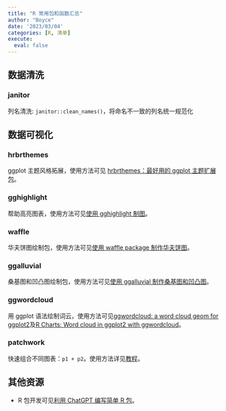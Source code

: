 ```yaml
---
title: "R 常用包和函数汇总"
author: "Boyce"
date: '2023/03/04'
categories: [R, 清单]
execute: 
  eval: false
---
```


## 数据清洗

### janitor

列名清洗: `janitor::clean_names()`，将命名不一致的列名统一规范化

## 数据可视化

### hrbrthemes

ggplot 主题风格拓展，使用方法可见 [hrbrthemes：最好用的 ggplot 主题扩展包](https://whuhzx.github.io/QuartoBlog/posts/hrbrthemes%EF%BC%9A%E6%9C%80%E5%A5%BD%E7%94%A8%E7%9A%84ggplot%E4%B8%BB%E9%A2%98%E6%89%A9%E5%B1%95%E5%8C%85/)。

### gghighlight

帮助高亮图表，使用方法可见[使用 gghighlight 制图](https://whuhzx.github.io/QuartoBlog/posts/%E4%BD%BF%E7%94%A8%20gghighlight%20%E5%88%B6%E5%9B%BE/)。

### waffle

华夫饼图绘制包，使用方法可见[使用 waffle package 制作华夫饼图](https://whuhzx.github.io/QuartoBlog/posts/%E4%BD%BF%E7%94%A8%20waffle%20package%20%E5%88%B6%E4%BD%9C%E5%8D%8E%E5%A4%AB%E9%A5%BC%E5%9B%BE/)。

### ggalluvial

桑基图和凹凸图绘制包，使用方法可见[使用 ggalluvial 制作桑基图和凹凸图](https://whuhzx.github.io/QuartoBlog/posts/%E4%BD%BF%E7%94%A8%20ggalluvial%20%E5%88%B6%E4%BD%9C%E6%A1%91%E5%9F%BA%E5%9B%BE%E5%92%8C%E5%87%B9%E5%87%B8%E5%9B%BE/)。

### ggwordcloud

用 ggplot 语法绘制词云，使用方法可见[ggwordcloud: a word cloud geom for ggplot2](https://cran.r-project.org/web/packages/ggwordcloud/vignettes/ggwordcloud.html)及[R Charts: Word cloud in ggplot2 with ggwordcloud](https://r-charts.com/ranking/ggwordcloud/)。

### patchwork

快速组合不同图表：`p1 + p2`。使用方法详见[教程](https://patchwork.data-imaginist.com/articles/patchwork.html)。

## 其他资源

-   R 包开发可见[利用 ChatGPT 编写简单 R 包](https://whuhzx.github.io/QuartoBlog/posts/%E5%88%A9%E7%94%A8%20ChatGPT%20%E7%BC%96%E5%86%99%E7%AE%80%E5%8D%95%20R%20%E5%8C%85/)。
